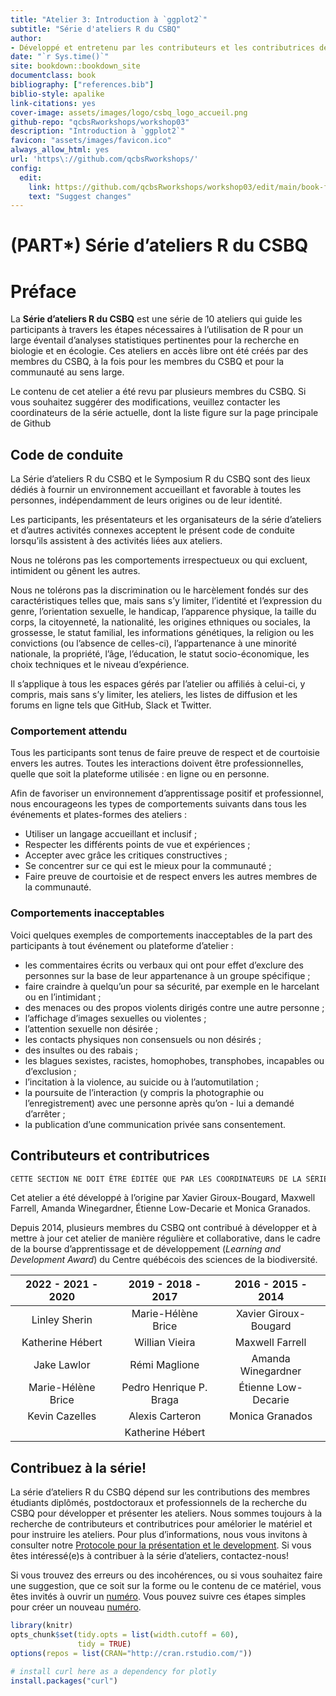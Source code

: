 ```yaml
--- 
title: "Atelier 3: Introduction à `ggplot2`"
subtitle: "Série d'ateliers R du CSBQ"
author:
- Développé et entretenu par les contributeurs et les contributrices de la Série d'ateliers R du CSBQ^[La Série d'ateliers R du CSBQ fait partie du [Centre de la science de la biodiversité du Québec](https://www.qcbs.ca), et est maintenue par les coordonnateurs et les coordonnatrices de la série, et les membres étudiants diplômés, postdoctoraux et professionnels de la recherche. **La liste des contributeurs et des contributrices de cet atelier sont accessibles[ici](lien)**].
date: "`r Sys.time()`"
site: bookdown::bookdown_site
documentclass: book
bibliography: ["references.bib"]
biblio-style: apalike
link-citations: yes
cover-image: assets/images/logo/csbq_logo_accueil.png
github-repo: "qcbsRworkshops/workshop03"
description: "Introduction à `ggplot2`"
favicon: "assets/images/favicon.ico"
always_allow_html: yes
url: 'https\://github.com/qcbsRworkshops/'
config:
  edit:
    link: https://github.com/qcbsRworkshops/workshop03/edit/main/book-fr/%s
    text: "Suggest changes"
---
```

# (PART\*) Série d'ateliers R du CSBQ {-}

# Préface {-}

La **Série d'ateliers R du CSBQ** est une série de 10 ateliers qui guide les participants à travers les étapes nécessaires à l'utilisation de R pour un large éventail d'analyses statistiques pertinentes pour la recherche en biologie et en écologie. Ces ateliers en accès libre ont été créés par des membres du CSBQ, à la fois pour les membres du CSBQ et pour la communauté au sens large.

Le contenu de cet atelier a été revu par plusieurs membres du CSBQ. Si vous souhaitez suggérer des modifications, veuillez contacter les coordinateurs de la série actuelle, dont la liste figure sur la page principale de Github

## Code de conduite

La Série d'ateliers R du CSBQ et le Symposium R du CSBQ sont des lieux dédiés à fournir un environnement accueillant et favorable à toutes les personnes, indépendamment de leurs origines ou de leur identité.

Les participants, les présentateurs et les organisateurs de la série d'ateliers et d'autres activités connexes acceptent le présent code de conduite lorsqu'ils assistent à des activités liées aux ateliers.

Nous ne tolérons pas les comportements irrespectueux ou qui excluent, intimident ou gênent les autres.

Nous ne tolérons pas la discrimination ou le harcèlement fondés sur des caractéristiques telles que, mais sans s'y limiter, l'identité et l'expression du genre, l'orientation sexuelle, le handicap, l'apparence physique, la taille du corps, la citoyenneté, la nationalité, les origines ethniques ou sociales, la grossesse, le statut familial, les informations génétiques, la religion ou les convictions (ou l'absence de celles-ci), l'appartenance à une minorité nationale, la propriété, l'âge, l'éducation, le statut socio-économique, les choix techniques et le niveau d'expérience.

Il s'applique à tous les espaces gérés par l'atelier ou affiliés à celui-ci, y compris, mais sans s'y limiter, les ateliers, les listes de diffusion et les forums en ligne tels que GitHub, Slack et Twitter.

### Comportement attendu

Tous les participants sont tenus de faire preuve de respect et de courtoisie envers les autres. Toutes les interactions doivent être professionnelles, quelle que soit la plateforme utilisée : en ligne ou en personne. 

Afin de favoriser un environnement d'apprentissage positif et professionnel, nous encourageons les types de comportements suivants dans tous les événements et plates-formes des ateliers :

- Utiliser un langage accueillant et inclusif ;
- Respecter les différents points de vue et expériences ;
- Accepter avec grâce les critiques constructives ;
- Se concentrer sur ce qui est le mieux pour la communauté ;
- Faire preuve de courtoisie et de respect envers les autres membres de la communauté.

### Comportements inacceptables

Voici quelques exemples de comportements inacceptables de la part des participants à tout événement ou plateforme d'atelier :

- les commentaires écrits ou verbaux qui ont pour effet d'exclure des personnes sur la base de leur appartenance à un groupe spécifique ;
- faire craindre à quelqu'un pour sa sécurité, par exemple en le harcelant ou en l'intimidant ;
- des menaces ou des propos violents dirigés contre une autre personne ;
- l'affichage d'images sexuelles ou violentes ;
- l'attention sexuelle non désirée ;
- les contacts physiques non consensuels ou non désirés ;
- des insultes ou des rabais ;
- les blagues sexistes, racistes, homophobes, transphobes, incapables ou d'exclusion ;
- l'incitation à la violence, au suicide ou à l'automutilation ;
- la poursuite de l'interaction (y compris la photographie ou l'enregistrement) avec une personne après qu'on - lui a demandé d'arrêter ;
- la publication d'une communication privée sans consentement.

## Contributeurs et contributrices

```r
CETTE SECTION NE DOIT ÊTRE ÉDITÉE QUE PAR LES COORDINATEURS DE LA SÉRIE D'ATELIERS R
```

Cet atelier a été développé à l'origine par Xavier Giroux-Bougard, Maxwell Farrell, Amanda Winegardner, Étienne Low-Decarie et Monica Granados. 

Depuis 2014, plusieurs membres du CSBQ ont contribué à développer et à mettre à jour cet atelier de manière régulière et collaborative, dans le cadre de la bourse d'apprentissage et de développement (*Learning and Development Award*) du Centre québécois des sciences de la biodiversité.

|      2022 - 2021 - 2020     |      2019 - 2018 - 2017     |      2016 - 2015 - 2014      |
|:---------------------------:|:---------------------------:|:----------------------------:|
| Linley Sherin  | Marie-Hélène Brice | Xavier Giroux-Bougard |
| Katherine Hébert  | Willian Vieira  | Maxwell Farrell |
| Jake Lawlor  |  Rémi Maglione | Amanda Winegardner |
| Marie-Hélène Brice  | Pedro Henrique P. Braga | Étienne Low-Decarie |
| Kevin Cazelles  | Alexis Carteron | Monica Granados |
|   | Katherine Hébert |  |

## Contribuez à la série!

La série d'ateliers R du CSBQ dépend sur les contributions des membres étudiants diplômés, postdoctoraux et professionnels de la recherche du CSBQ pour développer et présenter les ateliers. Nous sommes toujours à la recherche de contributeurs et contributrices pour amélorier le matériel et pour instruire les ateliers. Pour plus d'informations, nous vous invitons à consulter notre [Protocole pour la présentation et le development](https://qcbsrworkshops.github.io/presenter-developer-protocol/). Si vous êtes intéressé(e)s à contribuer à la série d'ateliers, contactez-nous!

Si vous trouvez des erreurs ou des incohérences, ou si vous souhaitez faire une suggestion, que ce soit sur la forme ou le contenu de ce matériel, vous êtes invités à ouvrir un [numéro](https://help.github.com/articles/about-issues/). Vous pouvez suivre ces étapes simples pour créer un nouveau [numéro](https://help.github.com/articles/creating-an-issue/).

```r
library(knitr)
opts_chunk$set(tidy.opts = list(width.cutoff = 60),
               tidy = TRUE)
options(repos = list(CRAN="http://cran.rstudio.com/"))

# install curl here as a dependency for plotly
install.packages("curl")
```
